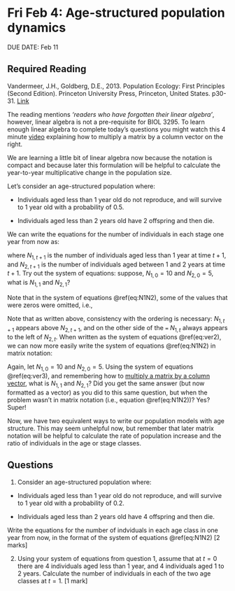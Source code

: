 # Fri Feb 4: Age-structured population dynamics

DUE DATE: Feb 11

## Required Reading
Vandermeer, J.H., Goldberg, D.E., 2013. Population Ecology: First Principles (Second Edition). Princeton University Press, Princeton, United States. p30-31. [Link](https://ebookcentral-proquest-com.qe2a-proxy.mun.ca/lib/mun/detail.action?docID=1205619)

The reading mentions _'readers who have forgotten their linear algebra'_, however, linear algebra is not a pre-requisite for BIOL 3295. To learn enough linear algebra to complete today's questions you might watch this 4 minute [video](https://www.youtube.com/watch?v=Awcj447pYuk) explaining how to multiply a matrix by a column vector on the right.

We are learning a little bit of linear algebra now because the notation is compact and because later this formulation will be helpful to calculate the year-to-year multiplicative change in the population size.

Let's consider an age-structured population where:

- Individuals aged less than 1 year old do not reproduce, and will survive to 1 year old with a probability of 0.5.

- Individuals aged less than 2 years old have 2 offspring and then die.

We can write the equations for the number of individuals in each stage one year from now as:

\begin{eqnarray}
N_{1,t+1} & = & 2 N_{2,t}, \nonumber \\
N_{2,t+1} & = & 0.5 N_{1,t}, 
 (\#eq:N1N2)
\end{eqnarray}

where $N_{1,t+1}$ is the number of individuals aged less than 1 year at time $t+1$, and $N_{2,t+1}$ is the number of individuals aged between 1 and 2 years at time $t+1$. Try out the system of equations: suppose, $N_{1,0} = 10$ and $N_{2,0} = 5$, what is $N_{1,1}$ and $N_{2,1}$?

Note that in the system of equations \@ref(eq:N1N2), some of the values that were zeros were omitted, i.e.,

\begin{eqnarray}
N_{1,t+1} & = & 0 N_{1,t} + 2 N_{2,t}, \nonumber \\
N_{2,t+1} & = & 0.5 N_{1,t} + 0 N_{2,t},
 (\#eq:ver2)
\end{eqnarray}

Note that as written above, consistency with the ordering is necessary: $N_{1,t+1}$ appears above $N_{2,t+1}$, and on the other side of the `=` $N_{1,t}$ always appears to the left of $N_{2,t}$. When written as the system of equations \@ref(eq:ver2), we can now more easily write the system of equations \@ref(eq:N1N2) in matrix notation:

\begin{equation}
\left[
\begin{array}{c}
N_{1,t+1}\\
N_{2,t+1}\\
\end{array}
\right]
=
\left[
\begin{array}{cc}
0 & 2\\
0.5 & 0\\
\end{array}
\right]
\left[
\begin{array}{c}
N_{1,t}\\
N_{2,t}\\
\end{array}
\right]
(\#eq:ver3)
\end{equation}

Again, let $N_{1,0} = 10$ and $N_{2,0} = 5$. Using the system of equations \@ref(eq:ver3), and remembering how to [multiply a matrix by a column vector](https://www.youtube.com/watch?v=Awcj447pYuk), what is $N_{1,1}$ and $N_{2,1}$? Did you get the same answer (but now formatted as a vector) as you did to this same question, but when the problem wasn't in matrix notation (i.e., equation \@ref(eq:N1N2))? Yes? Super!

Now, we have two equivalent ways to write our population models with age structure. This may seem unhelpful now, but remember that later matrix notation will be helpful to calculate the rate of population increase and the ratio of individuals in the age or stage classes.

## Questions
1. Consider an age-structured population where:

- Individuals aged less than 1 year old do not reproduce, and will survive to 1 year old with a probability of 0.2.

- Individuals aged less than 2 years old have 4 offspring and then die.

Write the equations for the number of indviduals in each age class in one year from now, in the format of the system of equations \@ref(eq:N1N2) [2 marks]

2. Using your system of equations from question 1, assume that at $t=0$ there are 4 individuals aged less than 1 year, and 4 individuals aged 1 to 2 years. Calculate the number of individuals in each of the two age classes at $t=1$. [1 mark]
